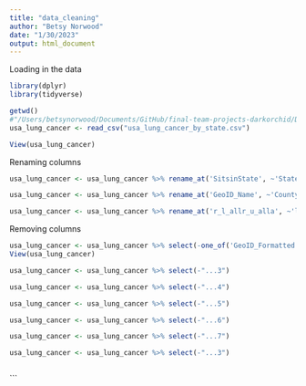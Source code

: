 ```yaml
---
title: "data_cleaning"
author: "Betsy Norwood"
date: "1/30/2023"
output: html_document
---
```


Loading in the data 
```r
library(dplyr)
library(tidyverse)

getwd()
#"/Users/betsynorwood/Documents/GitHub/final-team-projects-darkorchid/DarkOrchid/Norwood"
usa_lung_cancer <- read_csv("usa_lung_cancer_by_state.csv")

View(usa_lung_cancer)


```

Renaming columns 
```r

usa_lung_cancer <- usa_lung_cancer %>% rename_at('SitsinState', ~'State') 

usa_lung_cancer <- usa_lung_cancer %>% rename_at('GeoID_Name', ~'County')

usa_lung_cancer <- usa_lung_cancer %>% rename_at('r_l_allr_u_alla', ~'lung_cancer_per_100000')

```

Removing columns 
```r

usa_lung_cancer <- usa_lung_cancer %>% select(-one_of('GeoID_Formatted', 'Source', 'Location', 'GeoID_Description', 'GeoVintage'))
View(usa_lung_cancer)

usa_lung_cancer <- usa_lung_cancer %>% select(-"...3")

usa_lung_cancer <- usa_lung_cancer %>% select(-"...4")

usa_lung_cancer <- usa_lung_cancer %>% select(-"...5")

usa_lung_cancer <- usa_lung_cancer %>% select(-"...6")

usa_lung_cancer <- usa_lung_cancer %>% select(-"...7")

usa_lung_cancer <- usa_lung_cancer %>% select(-"...3")



```

```